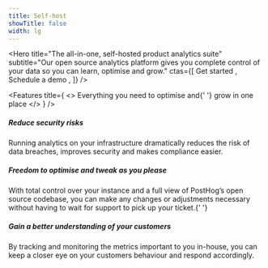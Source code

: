 ```yaml
---
title: Self-host
showTitle: false
width: lg
---
```



<Hero
    title="The all-in-one, self-hosted product analytics suite"
    subtitle="Our open source analytics platform gives you complete control of your data so you can learn, optimise and grow."
    ctas={[
        <CallToAction width="56" to="/signup">
            Get started
        </CallToAction>,
        <CallToAction width="56" type="outline" to="/book-a-demo">
            Schedule a demo
        </CallToAction>,
    ]}
/>

<Features
    title={
        <>
            Everything you need to <span className="text-blue">optimise</span> and{' '}
            <span className="text-blue">grow</span> in one place
        </>
    }
/>

<Customers />

<Pipelines />

<Section cols={3}>
    <div>
        <h5>
            <span className="text-yellow">Reduce</span> security risks
        </h5>
        <p>
            Running analytics on your infrastructure dramatically reduces the risk of data breaches, improves security
            and makes compliance easier.
        </p>
    </div>
    <div>
        <h5>
            <span className="text-yellow">Freedom to optimise</span> and tweak as you please
        </h5>
        <p>
            With total control over your instance and a full view of PostHog’s open source codebase, you can make any
            changes or adjustments necessary without having to wait for support to pick up your ticket.{' '}
        </p>
    </div>
    <div>
        <h5>
            <span className="text-yellow">Gain</span> a better understanding of your customers
        </h5>
        <p>
            By tracking and monitoring the metrics important to you in-house, you can keep a closer eye on your
            customers behaviour and respond accordingly.
        </p>
    </div>
</Section>

<Community />

<Section cols={1}>
    <div>
        <Tutorials
            title="Watch PostHog in action"
            subtitle="See some of the ways PostHog can transform your analytics."
            cta={{ title: 'Get started', url: '/signup' }}
        />
    </div>
</Section>
